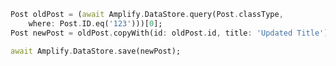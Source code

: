 ```dart
Post oldPost = (await Amplify.DataStore.query(Post.classType,
    where: Post.ID.eq('123')))[0];
Post newPost = oldPost.copyWith(id: oldPost.id, title: 'Updated Title');

await Amplify.DataStore.save(newPost);
```
